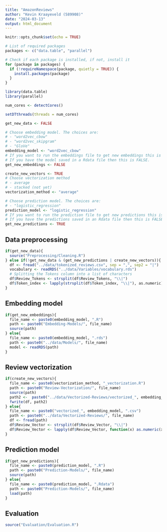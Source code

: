 ```yaml
---
title: "AmazonReviews"
author: "Kevin Kraayeveld (589908)"
date: "2024-03-13"
output: html_document
---
```


```r
knitr::opts_chunk$set(echo = TRUE)

# List of required packages
packages <- c("data.table", "parallel")

# Check if each package is installed, if not, install it
for (package in packages) {
  if (!requireNamespace(package, quietly = TRUE)) {
    install.packages(package)
  }
}

library(data.table)
library(parallel)

num_cores <- detectCores()

setDTthreads(threads = num_cores)
```

```r
get_new_data <- FALSE

# Choose embedding model. The choices are:
# - "word2vec_cbow"
# - "word2vec_skipgram"
# - "GloVe"
embedding_model <- "word2vec_cbow"
# If you want to run the embeddings file to get new embeddings this is TRUE. 
# If you have the model saved in a Rdata file then this is FALSE.
get_new_embeddings <- FALSE

create_new_vectors <- TRUE
# Choose vectorization method
# - average
# - stacked (not yet)
vectorization_method <- "average"

# Choose prediction model. The choices are:
# - "logistic_regression"
prediction_model <- "logistic_regression"
# If you want to run the prediction file to get new predictions this is TRUE. 
# If you have the predictions saved in an Rdata file then this is FALSE.
get_new_predictions <- TRUE
```

## Data preprocessing

```r
if(get_new_data){
  source("Preprocessing/Cleaning.R")
} else if(!get_new_data & (get_new_predictions | create_new_vectors)){
  df <- fread("../data/tokenized_reviews.csv", sep = ",", sep2 = "|")
  vocabulary <- readRDS("../data/Variables/vocabulary.rds")
  # Splitting the Tokens column into a list of characters
  df$Review_Tokens <- strsplit(df$Review_Tokens, "\\|")
  df$Token_index <- lapply(strsplit(df$Token_index, "\\|"), as.numeric)
}
```

## Embedding model

```r
if(get_new_embeddings){
  file_name <- paste0(embedding_model, ".R")
  path <- paste0("Embedding-Models/", file_name)
  source(path)
} else{
  file_name <- paste0(embedding_model, ".rds")
  path <- paste0("../data/Models/", file_name)
  model <- readRDS(path)
}

```

## Review vectorization

```r
if(create_new_vectors){
  file_name <- paste0(vectorization_method, "_vectorization.R")
  path <- paste0("Review-Vectorization/", file_name)
  source(path)
  path2 <-  paste0("../data/Vectorized-Reviews/vectorized_", embedding_model, ".csv")
  fwrite(df, path2)
} else{
  file_name <- paste0("vectorized_", embedding_model, ".csv")
  path <- paste0("../data/Vectorized-Reviews/", file_name)
  df <- fread(path)
  df$Review_Vector <- strsplit(df$Review_Vector, "\\|")
  df$Review_Vector <- lapply(df$Review_Vector, function(x) as.numeric(x))
}
```

## Prediction model

```r
if(get_new_predictions){
  file_name <- paste0(prediction_model, ".R")
  path <- paste0("Prediction-Models/", file_name)
  source(path)
} else{
  file_name <- paste0(prediction_model, ".Rdata")
  path <- paste0("Prediction-Models/", file_name)
  load(path)
}
```

## Evaluation

```r
source("Evaluation/Evaluation.R")
```